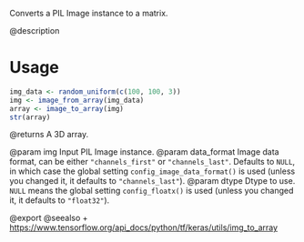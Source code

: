 Converts a PIL Image instance to a matrix.

@description

# Usage
```r
img_data <- random_uniform(c(100, 100, 3))
img <- image_from_array(img_data)
array <- image_to_array(img)
str(array)
```

@returns
    A 3D array.

@param img Input PIL Image instance.
@param data_format Image data format, can be either `"channels_first"` or
    `"channels_last"`. Defaults to `NULL`, in which case the global
    setting `config_image_data_format()` is used (unless you
    changed it, it defaults to `"channels_last"`).
@param dtype Dtype to use. `NULL` means the global setting
    `config_floatx()` is used (unless you changed it, it
    defaults to `"float32"`).

@export
@seealso
+ <https://www.tensorflow.org/api_docs/python/tf/keras/utils/img_to_array>
